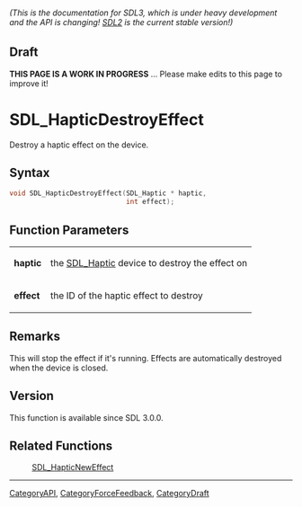====== (This is the documentation for SDL3, which is under heavy development and the API is changing! [https://wiki.libsdl.org/SDL2/ SDL2] is the current stable version!) ======

== Draft ==

'''THIS PAGE IS A WORK IN PROGRESS''' ... Please make edits to this page to improve it!
= SDL_HapticDestroyEffect =

Destroy a haptic effect on the device.

== Syntax ==

<syntaxhighlight lang='c'>
void SDL_HapticDestroyEffect(SDL_Haptic * haptic,
                             int effect);
</syntaxhighlight>

== Function Parameters ==

{|
|'''haptic'''
|the [[SDL_Haptic]] device to destroy the effect on
|-
|'''effect'''
|the ID of the haptic effect to destroy
|}

== Remarks ==

This will stop the effect if it's running. Effects are automatically
destroyed when the device is closed.

== Version ==

This function is available since SDL 3.0.0.

== Related Functions ==

:[[SDL_HapticNewEffect]]

----
[[CategoryAPI]], [[CategoryForceFeedback]], [[CategoryDraft]]



